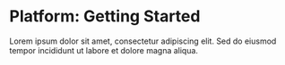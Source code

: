 # Platform: Getting Started

Lorem ipsum dolor sit amet, consectetur adipiscing elit. Sed do eiusmod tempor incididunt ut labore et dolore magna aliqua.

